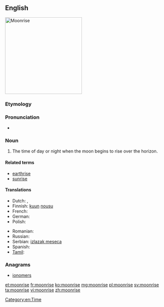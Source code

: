 ==English==
[[Image:Moonrise_on_Hobart_Bay_-_NOAA.jpg|thumb|right|250px|Moonrise]]
{{wikipedia}}

===Etymology===
{{compound|moon|rise}}

===Pronunciation===
* {{audio|en-us-moonrise.ogg|Audio (US)}}

===Noun===
{{en-noun|?}}

# The time of day or night when the moon begins to rise over the horizon.

====Related terms====
* [[earthrise]]
* [[sunrise]]

====Translations====
{{trans-top|The time of day or night when the moon begins to rise over the horizon}}
* Dutch: {{t-|nl|maansopgang|m}}, {{t-|nl|maansopkomst|f}}
* Finnish: [[kuun]] [[nousu]]
* French: {{t-|fr|lever de lune|m}}
* German: {{t+|de|Mondaufgang|m}}
* Polish: {{t-|pl|wschód księżyca|m}}
{{trans-mid}}
* Romanian: {{t-|ro|răsărit de lună|n}}
* Russian: {{t-|ru|восход луны|m|tr=vosχód luný}}
* Serbian: [[izlazak meseca]]
* Spanish: {{t-|es|subida de la luna|f}}
* [[Tamil]]: {{t-|ta|உதய நிலா|tr=uthaya nilaa}}
{{trans-bottom}}

===Anagrams===
* [[ionomers#English|ionomers]]

[[Category:en:Time]]

[[et:moonrise]]
[[fr:moonrise]]
[[ko:moonrise]]
[[mg:moonrise]]
[[pl:moonrise]]
[[sv:moonrise]]
[[ta:moonrise]]
[[vi:moonrise]]
[[zh:moonrise]]